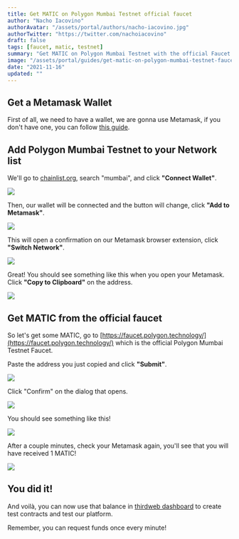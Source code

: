 ```yaml
---
title: Get MATIC on Polygon Mumbai Testnet official faucet
author: "Nacho Iacovino"
authorAvatar: "/assets/portal/authors/nacho-iacovino.jpg"
authorTwitter: "https://twitter.com/nachoiacovino"
draft: false
tags: [faucet, matic, testnet]
summary: "Get MATIC on Polygon Mumbai Testnet with the official Faucet from Polygon."
image: "/assets/portal/guides/get-matic-on-polygon-mumbai-testnet-faucet/thumbnail.png"
date: "2021-11-16"
updated: ""
---
```


## Get a Metamask Wallet

First of all, we need to have a wallet, we are gonna use Metamask, if you don't have one, you can follow [this guide](/guides/create-a-metamask-wallet).

## Add Polygon Mumbai Testnet to your Network list

We'll go to [chainlist.org](https://chainlist.org/), search "mumbai", and click **"Connect Wallet"**.

![](/assets/portal/guides/get-matic-on-polygon-mumbai-testnet-faucet/get-matic-1.png)

Then, our wallet will be connected and the button will change, click **"Add to Metamask"**.

![](/assets/portal/guides/get-matic-on-polygon-mumbai-testnet-faucet/get-matic-2.png)

This will open a confirmation on our Metamask browser extension, click **"Switch Network"**.

![](/assets/portal/guides/get-matic-on-polygon-mumbai-testnet-faucet/get-matic-3.png)

Great! You should see something like this when you open your Metamask. Click **"Copy to Clipboard"** on the address.

![](/assets/portal/guides/get-matic-on-polygon-mumbai-testnet-faucet/get-matic-4.png)

## Get MATIC from the official faucet

So let's get some MATIC, go to [https://faucet.polygon.technology/](https://faucet.polygon.technology/) which is the official Polygon Mumbai Testnet Faucet.

Paste the address you just copied and click **"Submit"**.

![](/assets/portal/guides/get-matic-on-polygon-mumbai-testnet-faucet/get-matic-5.png)

Click "Confirm" on the dialog that opens.

![](/assets/portal/guides/get-matic-on-polygon-mumbai-testnet-faucet/get-matic-6.png)

You should see something like this!

![](/assets/portal/guides/get-matic-on-polygon-mumbai-testnet-faucet/get-matic-7.png)

After a couple minutes, check your Metamask again, you'll see that you will have received 1 MATIC!

![](/assets/portal/guides/get-matic-on-polygon-mumbai-testnet-faucet/get-matic-8.png)

## You did it!

And voilà, you can now use that balance in [thirdweb dashboard](https://thirdweb.com/dashboard) to create test contracts and test our platform.

Remember, you can request funds once every minute!
